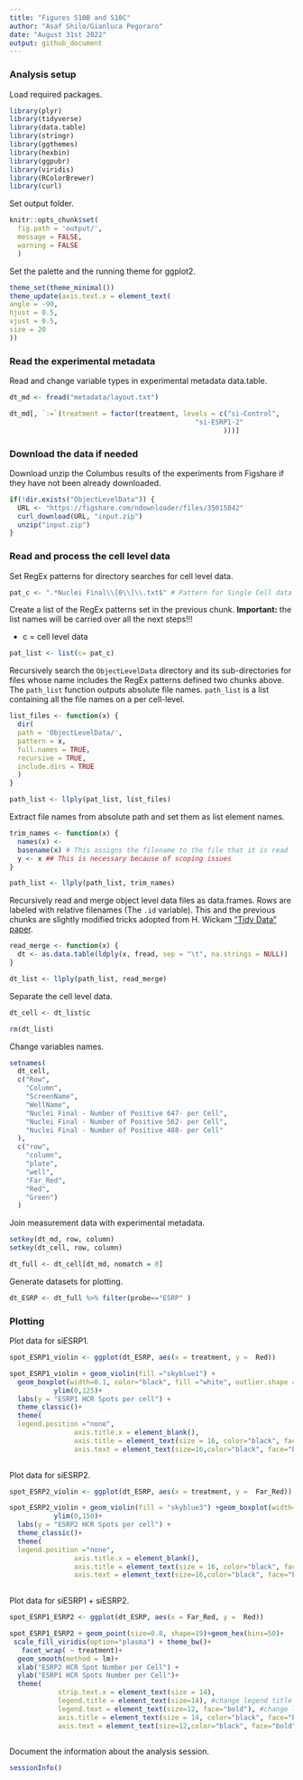 ```yaml
---
title: "Figures S10B and S10C"
author: "Asaf Shilo/Gianluca Pegoraro"
date: "August 31st 2022"
output: github_document
---
```


### Analysis setup

Load required packages.

```r
library(plyr)
library(tidyverse)
library(data.table)
library(stringr)
library(ggthemes)
library(hexbin)
library(ggpubr)
library(viridis)
library(RColorBrewer)
library(curl)
```

Set output folder.

```r
knitr::opts_chunk$set(
  fig.path = 'output/',
  message = FALSE,
  warning = FALSE
  )
```

Set the palette and the running theme for ggplot2.

```r
theme_set(theme_minimal())
theme_update(axis.text.x = element_text(
angle = -90,
hjust = 0.5,
vjust = 0.5,
size = 20
))
```

### Read the experimental metadata

Read and change variable types in experimental metadata data.table.

```r
dt_md <- fread("metadata/layout.txt")

dt_md[, `:=`(treatment = factor(treatment, levels = c("si-Control",
                                              "si-ESRP1-2"
                                                     )))]
```

### Download the data if needed

Download unzip the Columbus results of the experiments from Figshare if they have not been already downloaded.

```r
if(!dir.exists("ObjectLevelData")) {
  URL <- "https://figshare.com/ndownloader/files/35015842"
  curl_download(URL, "input.zip")
  unzip("input.zip")
}
```

### Read and process the cell level data

Set RegEx patterns for directory searches for cell level data.

```r
pat_c <- ".*Nuclei Final\\[0\\]\\.txt$" # Pattern for Single Cell data files
```

Create a list of the RegEx patterns set in the previous chunk. **Important:** the list names will be carried over all the next steps!!!

-   c = cell level data

```r
pat_list <- list(c= pat_c)
```

Recursively search the `ObjectLevelData` directory and its sub-directories for files whose name includes the RegEx patterns defined two chunks above. The `path_list` function outputs absolute file names. `path_list` is a list containing all the file names on a per cell-level.

```r
list_files <- function(x) {
  dir(
  path = 'ObjectLevelData/',
  pattern = x,
  full.names = TRUE,
  recursive = TRUE,
  include.dirs = TRUE
  )
}

path_list <- llply(pat_list, list_files) 
```

Extract file names from absolute path and set them as list element names.

```r
trim_names <- function(x) {
  names(x) <-
  basename(x) # This assigns the filename to the file that it is read
  y <- x ## This is necessary because of scoping issues
}

path_list <- llply(path_list, trim_names) 
```

Recursively read and merge object level data files as data.frames. Rows are labeled with relative filenames (The `.id` variable). This and the previous chunks are slightly modified tricks adopted from H. Wickam ["Tidy Data" paper](http://vita.had.co.nz/papers/tidy-data.pdf).

```r
read_merge <- function(x) {
  dt <- as.data.table(ldply(x, fread, sep = "\t", na.strings = NULL))
}

dt_list <- llply(path_list, read_merge)
```

Separate the cell level data.

```r
dt_cell <- dt_list$c

rm(dt_list)
```

Change variables names.

```r
setnames(
  dt_cell,
  c("Row",
    "Column",
    "ScreenName",
    "WellName",
    "Nuclei Final - Number of Positive 647- per Cell",
    "Nuclei Final - Number of Positive 562- per Cell",
    "Nuclei Final - Number of Positive 488- per Cell"
  ),
  c("row",
    "column",
    "plate",
    "well",
    "Far_Red",
    "Red",
    "Green")
  )
```

Join measurement data with experimental metadata.

```r
setkey(dt_md, row, column)
setkey(dt_cell, row, column)

dt_full <- dt_cell[dt_md, nomatch = 0] 
```

Generate datasets for plotting.

```r
dt_ESRP <- dt_full %>% filter(probe=="ESRP" )
```

### Plotting

Plot data for siESRP1.

```r
spot_ESRP1_violin <- ggplot(dt_ESRP, aes(x = treatment, y =  Red))

spot_ESRP1_violin + geom_violin(fill ="skyblue1") +
  geom_boxplot(width=0.1, color="black", fill ="white", outlier.shape = NA)+
           ylim(0,125)+
  labs(y = "ESRP1 HCR Spots per cell") +
  theme_classic()+
  theme(
  legend.position ="none",
                axis.title.x = element_blank(),
                axis.title = element_text(size = 16, color="black", face="bold"),
                axis.text = element_text(size=16,color="black", face="bold"))
        
```

Plot data for siESRP2.

```r
spot_ESRP2_violin <- ggplot(dt_ESRP, aes(x = treatment, y =  Far_Red))

spot_ESRP2_violin + geom_violin(fill = "skyblue3") +geom_boxplot(width=0.1, color="black", fill ="white", outlier.shape = NA)+
           ylim(0,150)+
  labs(y = "ESRP2 HCR Spots per cell") +
  theme_classic()+
  theme(
  legend.position ="none",
                axis.title.x = element_blank(),
                axis.title = element_text(size = 16, color="black", face="bold"),
                axis.text = element_text(size=16,color="black", face="bold"))
        
```

Plot data for siESRP1 + siESRP2.

```r
spot_ESRP1_ESRP2 <- ggplot(dt_ESRP, aes(x = Far_Red, y =  Red))

spot_ESRP1_ESRP2 + geom_point(size=0.8, shape=19)+geom_hex(bins=50)+
 scale_fill_viridis(option="plasma") + theme_bw()+
   facet_wrap( ~ treatment)+
  geom_smooth(method = lm)+
  xlab("ESRP2 HCR Spot Number per Cell") +
  ylab("ESRP1 HCR Spots Number per Cell")+
  theme(
            strip.text.x = element_text(size = 14),
            legend.title = element_text(size=14), #change legend title font size
            legend.text = element_text(size=12, face="bold"), #change legend text font size
            axis.title = element_text(size = 14, color="black", face="bold"),
            axis.text = element_text(size=12,color="black", face="bold"))
  
```

Document the information about the analysis session. 

```r
sessionInfo()
```
